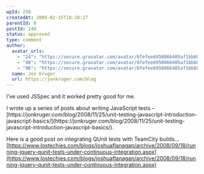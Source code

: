 ```yaml
---
wpId: 250
createdAt: 2009-02-15T18:38:27
parentId: 0
postId: 149
status: approved
type: comment
author:
  avatar_urls:
    - "24": "https://secure.gravatar.com/avatar/6fefee6950066405af1bb688e251eb8d?s=24&d=mm&r=g"
    - "48": "https://secure.gravatar.com/avatar/6fefee6950066405af1bb688e251eb8d?s=48&d=mm&r=g"
    - "96": "https://secure.gravatar.com/avatar/6fefee6950066405af1bb688e251eb8d?s=96&d=mm&r=g"
  name: Jon Kruger
  url: https://jonkruger.com/blog
---
```


I’ve used JSSpec and it worked pretty good for me.

I wrote up a series of posts about writing JavaScript tests – [](https://jonkruger.com/blog/2008/11/25/unit-testing-javascript-introduction-javascript-basics/.)[https://jonkruger.com/blog/2008/11/25/unit-testing-javascript-introduction-javascript-basics/](https://jonkruger.com/blog/2008/11/25/unit-testing-javascript-introduction-javascript-basics/).

Here is a good post on integrating QUnit tests with TeamCity builds… [https://www.lostechies.com/blogs/joshuaflanagan/archive/2008/09/18/running-jquery-qunit-tests-under-continuous-integration.aspx](https://www.lostechies.com/blogs/joshuaflanagan/archive/2008/09/18/running-jquery-qunit-tests-under-continuous-integration.aspx)